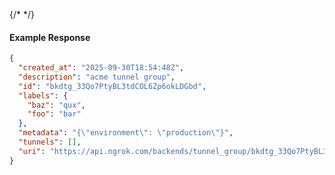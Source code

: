 {/* <!-- Code generated for API Clients. DO NOT EDIT. --> */}

#### Example Response
```json
{
  "created_at": "2025-09-30T18:54:48Z",
  "description": "acme tunnel group",
  "id": "bkdtg_33Qo7PtyBL3tdCOL6Zp6okLDGbd",
  "labels": {
    "baz": "qux",
    "foo": "bar"
  },
  "metadata": "{\"environment\": \"production\"}",
  "tunnels": [],
  "uri": "https://api.ngrok.com/backends/tunnel_group/bkdtg_33Qo7PtyBL3tdCOL6Zp6okLDGbd"
}

```